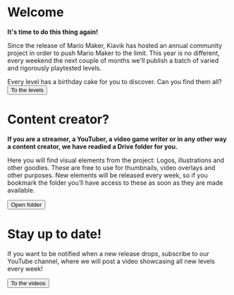
# Welcome

<Card illustration="mario_cake">

**It's time to do this thing again!**

Since the release of Mario Maker, Kiavik has hosted an annual community project in order to push Mario Maker to the limit. This year is no different, every weekend the next couple of months we'll publish a batch of varied and rigorously playtested levels.

Every level has a birthday cake for you to discover. Can you find them all?
<Button primary="true" icon="arrow-right" to="/levels" id="to-levels">To the levels</Button>

</Card>


# Content creator?

<Card>

**If you are a streamer, a YouTuber, a video game writer or in any other way a content creator, we have readied a Drive folder for you.**

Here you will find visual elements from the project: Logos, illustrations and other goodies. These are free to use for thumbnails, video overlays and other purposes. New elements will be released every week, so if you bookmark the folder you’ll have access to these as soon as they are made available.

<Button icon="folder" to="https://drive.google.com/drive/folders/1XyDe_a-6EtSVUvS4Clk0V5oK5PXg6q8i?usp=sharing">Open folder</Button>

</Card>


# Stay up to date!

<Card>

If you want to be notified when a new release drops, subscribe to our YouTube channel, where we will post a video showcasing all new levels every week!

<Button icon="play-button" to="https://www.youtube.com/channel/UClayAs7TxVjMbzBLxBbqyoQ">To the videos</Button>

</Card>